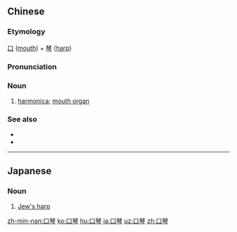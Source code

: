 ==Chinese==
{{zh-forms}}

===Etymology===
[[口]] ([[mouth]]) + [[琴]] ([[harp]])

===Pronunciation===
{{zh-pron
|m=kǒuqín
|c=hau2 kam4
|mn=kháu-khîm
|cat=n
}}

===Noun===
{{zh-noun}}

# [[harmonica]]; [[mouth organ]]

===See also===
* {{zh-l|口風琴}}
* {{zh-l|手風琴}}

{{zh-cat|Musical instruments}}

----

==Japanese==
{{ja-kanjitab|こう|きん|yomi=on}}

===Noun===
{{ja-noun|こうきん}}

# {{lb|ja|musical instruments|sort=こうきん}} [[Jew's harp]]

[[zh-min-nan:口琴]]
[[ko:口琴]]
[[hu:口琴]]
[[ja:口琴]]
[[uz:口琴]]
[[zh:口琴]]